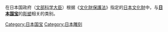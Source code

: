 在日本国政府（[[文部科学大臣|文部科学大臣]]）根据《[[文化財保護法|文化財保護法]]》指定的[[日本文化財|日本文化財]]中，与'''[[日本国宝|日本国宝]]'''的[[彫塑|彫塑]]相关的类别。

[[Category:日本国宝|Category:日本国宝]]
[[Category:日本雕刻|Category:日本雕刻]]